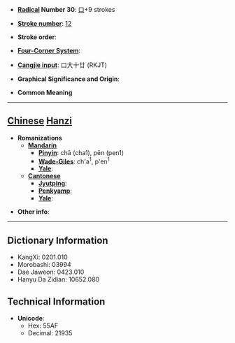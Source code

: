 * '''[[Wiktionary:Chinese radical index| Radical]] Number 30''': [[Wiktionary:Chinese radical index 口|口]]+9 strokes

* '''[[Wiktionary:Chinese total strokes index|Stroke number]]''': [[Wiktionary:Chinese total strokes index 12|12]]

* '''Stroke order''': 

* '''[[Wiktionary:Chinese four corner index|Four-Corner System]]''': 

* '''[[Wiktionary:Chinese Cangjie index|Cangjie input]]''': 口大十廿 (RKJT)

* '''Graphical Significance and Origin''': 

* '''Common Meaning'''

----

== [[Chinese]] [[Hanzi]] ==

* '''Romanizations'''
** '''[[Mandarin]]'''
*** '''[[Pinyin]]''': chā (cha1), pēn (pen1)
*** '''[[Wade-Giles]]''': ch'a<sup>1</sup>, p'en<sup>1</sup>
*** '''[[Yale]]''': 
** '''[[Cantonese]]'''
*** '''[[Jyutping]]''':
*** '''[[Penkyamp]]''': 
*** '''[[Yale]]''': 

* '''Other info''': 

----

== Dictionary Information ==

* KangXi: 0201.010
* Morobashi: 03994
* Dae Jaweon: 0423.010
* Hanyu Da Zidian: 10652.080

== Technical Information ==

* '''Unicode''':
** Hex: 55AF
** Decimal: 21935